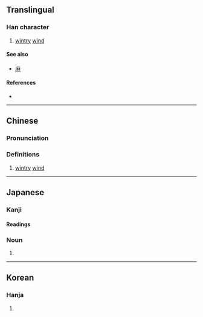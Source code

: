 {{character info/new}}
==Translingual==

===Han character===
{{Han char|rn=16|rad=几|as=04|sn=6|four=|canj=HND,XXHND|ids=⿵⺇木}}

# [[wintry]] [[wind]]

====See also====
* {{l|mul|床}} [[麻]]

====References====
* {{Han ref|kx=0134.121|dkj=01757|dj=0299.250|hdz=10277.011|uh=51E9|ud=20969}}

----

==Chinese==
{{zh-forms}}

===Pronunciation===
{{zh-pron
|m=mù
|c=
|mc=
|oc=
|ma=
|cat=n
}}

===Definitions===
{{zh-hanzi}}

# [[wintry]] [[wind]]

----

==Japanese==

===Kanji===
{{ja-kanji|grade=|rs=几04}}

====Readings====
{{ja-readings
|kun=こがらし-
}}

===Noun===
{{ja-noun|こがらし}}

# {{alternative spelling of|ja|木枯らし}}

----

==Korean==

===Hanja===
{{ko-hanja|hangeul=목|rv=mok|mr=mok}}

# {{rfdef|ko|sort=几04}}